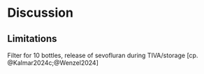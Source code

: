 # Discussion

## Limitations

Filter for 10 bottles, release of sevofluran during TIVA/storage [cp. @Kalmar2024c;@Wenzel2024]
